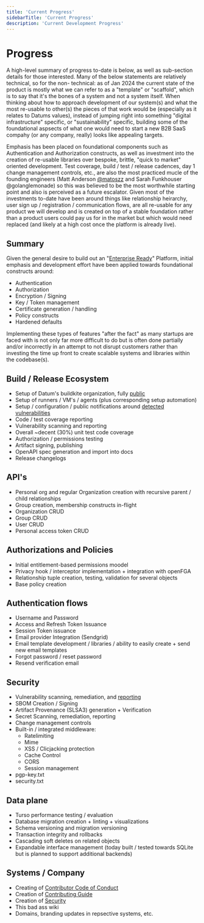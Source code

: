 ```yaml
---
title: 'Current Progress'
sidebarTitle: 'Current Progress'
description: 'Current Development Progress'
---
```


# Progress

A high-level summary of progress to-date is below, as well as sub-section details for those interested. Many of the below statements are relatively technical, so for the non- technical: as of Jan 2024 the current state of the product is mostly what we can refer to as a "template" or "scaffold", which is to say that it's the bones of a system and not a system itself. When thinking about how to approach development of our system(s) and what the most re-usable to other(s) the pieces of that work would be (especially as it relates to Datums values), instead of jumping right into something "digital infrastructure" specific, or "sustainability" specific, building some of the foundational aspsects of what one would need to start a new B2B SaaS compahy (or any company, really) looks like appealing targets.

Emphasis has been placed on foundational components such as Authentication and Authorization constructs, as well as investment into the creation of re-usable libraries over bespoke, brittle, "quick to market" oriented development. Test coverage, build / test / release cadences, day 1 change management controls, etc., are also the most practiced mucle of the founding engineers (Matt Anderson [@matoszz](https://github.com/matoszz) and Sarah Funkhouser @golanglemonade) so this was believed to be the most worthwhile starting point and also is perceived as a future escalator. Given most of the investments to-date have been around things like relationship heirarchy, user sign up / registration / communication flows, are all re-usable for any product we will develop and is created on top of a stable foundation rather than a product users could pay us for in the market but which would need replaced (and likely at a high cost once the platform is already live).

## Summary

Given the general desire to build out an "[Enterprise Ready](https://www.enterprisegrade.io/)" Platform, initial emphasis and development effort have been applied towards foundational constructs around:

- Authentication
- Authorization
- Encryption / Signing
- Key / Token management
- Certificate generation / handling
- Policy constructs
- Hardened defaults

Implementing these types of features "after the fact" as many startups are faced with is not only far more difficult to do but is often done partially and/or incorrectly in an attempt to not disrupt customers rather than investing the time up front to create scalable systems and libraries within the codebase(s). 

## Build / Release Ecosystem

- Setup of Datum's buildkite organization, fully [public](https://buildkite.com/datum)
- Setup of runners / VM's / agents (plus corresponding setup automation)
- Setup / configuration / public notifications around [detected vulnerabilities](https://buildkite.com/datum/datum/builds/1231)
- Code / test coverage reporting
- Vulnerability scanning and reporting
- Overall ~decent (30%) unit test code coverage
- Authorization / permissions testing
- Artifact signing, publishing
- OpenAPI spec generation and import into docs
- Release changelogs

## API's

- Personal org and regular Organization creation with recursive parent / child relationships
- Group creation, membership constructs in-flight
- Organization CRUD
- Group CRUD
- User CRUD
- Personal access token CRUD


## Authorizations and Policies

- Initial entitlement-based permissions moodel
- Privacy hook / interceptor implementation + integration with openFGA
- Relationship tuple creation, testing, validation for several objects
- Base policy creation

## Authentication flows

- Username and Password
- Access and Refresh Token Issuance
- Session Token issuance
- Email provider Integration (Sendgrid)
- Email template development / libraries / ability to easily create + send new email templates
- Forgot password / reset password
- Resend verification email

## Security

- Vulnerability scanning, remediation, and [reporting](https://github.com/orgs/datumforge/security/overview?alertTrendsChart%5BisOpenSelected%5D=true&query=archived%3Afalse&startDate=2023-11-30&endDate=2023-12-30)
- SBOM Creation / Signing
- Artifact Provenance (SLSA3) generation + Verification
- Secret Scanning, remediation, reporting
- Change management controls
- Built-in / integrated middleware:
    - Ratelimiting
    - Mime
    - XSS / Clicjacking protection
    - Cache Control
    - CORS
    - Session management
- pgp-key.txt
- security.txt

## Data plane

- Turso performance testing / evaluation
- Database migration creation + linting + visualizations
- Schema versioning and migration versioning
- Transaction integrity and rollbacks
- Cascading soft deletes on related objects
- Expandable interface management (today built / tested towards SQLite but is planned to support additional backends)

## Systems / Company

- Creating of [Contributor Code of Conduct](https://github.com/datumforge/datum?tab=coc-ov-file#readme)
- Creation of [Contributing Guide](https://github.com/datumforge/.github/blob/main/CONTRIBUTING.md)
- Creation of [Security](https://github.com/datumforge/.github/blob/main/SECURITY.md)
- This bad ass wiki
- Domains, branding updates in repsective systems, etc.
